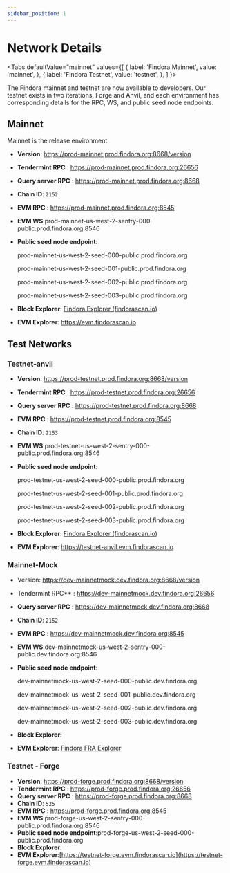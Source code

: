 ```yaml
---
sidebar_position: 1
---
```


# Network Details

<Tabs
  defaultValue="mainnet"
  values={[
    { label: 'Findora Mainnet', value: 'mainnet', },
    { label: 'Findora Testnet', value: 'testnet', },
  ]
}>

<TabItem value="mainnet">

The Findora mainnet and testnet are now available to developers. Our testnet exists in two iterations, Forge and Anvil, and each environment has corresponding details for the RPC, WS, and public seed node endpoints. 

## Mainnet
Mainnet is the release environment. 
- **Version**: https://prod-mainnet.prod.findora.org:8668/version
- **Tendermint RPC** : https://prod-mainnet.prod.findora.org:26656
- **Query server RPC** : https://prod-mainnet.prod.findora.org:8668
- **Chain ID**: `2152`
- **EVM RPC** : https://prod-mainnet.prod.findora.org:8545
- **EVM WS**:prod-mainnet-us-west-2-sentry-000-public.prod.findora.org:8546
- **Public seed node endpoint**:
  
  prod-mainnet-us-west-2-seed-000-public.prod.findora.org
    
  prod-mainnet-us-west-2-seed-001-public.prod.findora.org
    
  prod-mainnet-us-west-2-seed-002-public.prod.findora.org
    
  prod-mainnet-us-west-2-seed-003-public.prod.findora.org
    
- **Block Explorer**: [Findora Explorer (findorascan.io)](https://findorascan.io/)
    
- **EVM Explorer**: https://evm.findorascan.io

</TabItem>


<TabItem value="testnet">

## Test Networks
### Testnet-anvil

- **Version**: https://prod-testnet.prod.findora.org:8668/version

- **Tendermint RPC** : https://prod-testnet.prod.findora.org:26656
    
- **Query server RPC** : https://prod-testnet.prod.findora.org:8668

- **EVM RPC** : https://prod-testnet.prod.findora.org:8545

- **Chain ID**: `2153`

- **EVM WS**:prod-testnet-us-west-2-sentry-000-public.prod.findora.org:8546
- **Public seed node endpoint**:

  prod-testnet-us-west-2-seed-000-public.prod.findora.org

  prod-testnet-us-west-2-seed-001-public.prod.findora.org

  prod-testnet-us-west-2-seed-002-public.prod.findora.org

  prod-testnet-us-west-2-seed-003-public.prod.findora.org

- **Block Explorer**: [Findora Explorer (findorascan.io)](https://prod-testnet.findorascan.io/)

- **EVM Explorer**: https://testnet-anvil.evm.findorascan.io

### Mainnet-Mock

- Version: https://dev-mainnetmock.dev.findora.org:8668/version
- Tendermint RPC** : https://dev-mainnetmock.dev.findora.org:26656
- **Query server RPC** : https://dev-mainnetmock.dev.findora.org:8668
- **Chain ID**:  ```2152```
- **EVM RPC** : https://dev-mainnetmock.dev.findora.org:8545
- **EVM WS**:dev-mainnetmock-us-west-2-sentry-000-public.dev.findora.org:8546
- **Public seed node endpoint**:

  dev-mainnetmock-us-west-2-seed-000-public.dev.findora.org

  dev-mainnetmock-us-west-2-seed-001-public.dev.findora.org

  dev-mainnetmock-us-west-2-seed-002-public.dev.findora.org

  dev-mainnetmock-us-west-2-seed-003-public.dev.findora.org

- **Block Explorer**:

- **EVM Explorer**: [Findora FRA Explorer](https://dev-mainnetmock-blockscout.dev.findora.org/)


### Testnet - Forge
- **Version**: https://prod-forge.prod.findora.org:8668/version
- **Tendermint RPC** : https://prod-forge.prod.findora.org:26656
- **Query server RPC** : https://prod-forge.prod.findora.org:8668
- **Chain ID**: ```525```
- **EVM RPC** : https://prod-forge.prod.findora.org:8545
- **EVM WS**:prod-forge-us-west-2-sentry-000-public.prod.findora.org:8546
- **Public seed node endpoint**:prod-forge-us-west-2-seed-000-public.prod.findora.org
- **Block Explorer**: 
- **EVM Explorer**:[https://testnet-forge.evm.findorascan.io](https://testnet-forge.evm.findorascan.io)

</TabItem>
</Tabs>